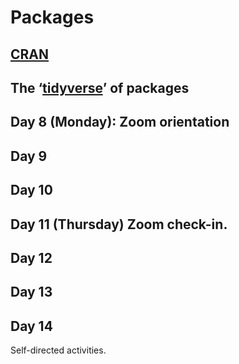 # Packages {#two}

## [CRAN][]

[CRAN]: https://cran.r-project.org

## The '[tidyverse][]' of packages

[tidyverse]: https://www.tidyverse.org/

## Day 8 (Monday): Zoom orientation

## Day 9

## Day 10

## Day 11 (Thursday) Zoom check-in.

## Day 12

## Day 13

## Day 14

Self-directed activities.

